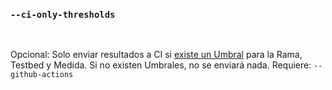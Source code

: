 ### `--ci-only-thresholds`

<br />

Opcional: Solo enviar resultados a CI si [existe un Umbral](/es/docs/explanation/thresholds/) para la Rama, Testbed y Medida. Si no existen Umbrales, no se enviará nada. Requiere: `--github-actions`